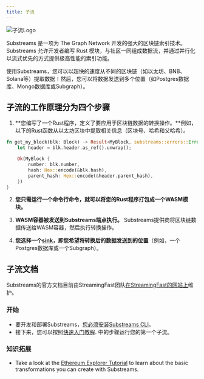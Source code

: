 ```yaml
---
title: 子流
---
```


![子流Logo](/img/substreams-logo.png)

Substreams 是一项为 The Graph Network 开发的强大的区块链索引技术。Substreams 允许开发者编写 Rust 模块，与社区一同组成数据流，并通过并行化以流式优先的方式提供极高性能的索引功能。

使用Substreams，您可以以超快的速度从不同的区块链（如以太坊、BNB、Solana等）提取数据！然后，您可以将数据发送到多个位置（如Postgres数据库、Mongo数据库或Subgraph）。

## 子流的工作原理分为四个步骤

1. **您编写了一个Rust程序，定义了要应用于区块链数据的转换操作。**例如，以下的Rust函数从以太坊区块中提取相关信息（区块号、哈希和父哈希）。

```rust
fn get_my_block(blk: Block) -> Result<MyBlock, substreams::errors::Error> {
    let header = blk.header.as_ref().unwrap();

    Ok(MyBlock {
        number: blk.number,
        hash: Hex::encode(&blk.hash),
        parent_hash: Hex::encode(&header.parent_hash),
    })
}
```

2. **您只需运行一个命令行命令，就可以将您的Rust程序打包成一个WASM模块。**

3. **WASM容器被发送到Substreams端点执行。** Substreams提供商将区块链数据传送给WASM容器，然后执行转换操作。

4. **您选择一个[sink](https://substreams.streamingfast.io/developers-guide/sink-targets)，即您希望将转换后的数据发送到的位置**（例如，一个Postgres数据库或一个Subgraph）。

## 子流文档

Substreams的官方文档目前由StreamingFast团队[在StreamingFast的网站上](https://substreams.streamingfast.io/)维护。

### 开始

- 要开发和部署Substreams，[您必须安装Substreams CLI](https://substreams.streamingfast.io/getting-started/installing-the-cli)。
- 接下来，您可以按照[快速入门教程](https://substreams.streamingfast.io/getting-started/quickstart). 中的步骤运行您的第一个子流。

### 知识拓展

- Take a look at the [Ethereum Explorer Tutorial](https://substreams.streamingfast.io/tutorials/overview/) to learn about the basic transformations you can create with Substreams.
